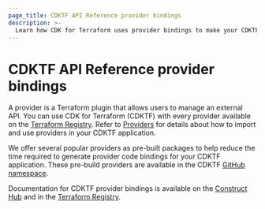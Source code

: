 ```yaml
---
page_title: CDKTF API Reference provider bindings
description: >-
  Learn how CDK for Terraform uses provider bindings to make your CDKTF application run with different Terraform providers.
---
```


# CDKTF API Reference provider bindings

A provider is a Terraform plugin that allows users to manage an external API. You can use CDK for Terraform (CDKTF) with every provider available on the [Terraform Registry](https://registry.terraform.io/browse/providers). Refer to [Providers](/terraform/cdktf/concepts/providers) for details about how to import and use providers in your CDKTF application.

We offer several popular providers as pre-built packages to help reduce the time required to generate provider code bindings for your CDKTF application. These pre-build providers are available in the CDKTF [GitHub namespace](https://github.com/topics/pre-built-provider).

Documentation for CDKTF provider bindings is available on the [Construct Hub](https://constructs.dev/search?cdk=cdktf&sort=downloadsDesc&offset=0) and in the [Terraform Registry](https://www.hashicorp.com/blog/new-multi-language-docs-simplify-cdk-for-terraform-adoption).
